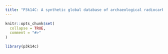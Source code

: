 ```yaml
---
title: "P3k14C: A synthetic global database of archaeological radiocarbon dates"
---
```


```r
knitr::opts_chunk$set(
  collapse = TRUE,
  comment = "#>"
)
```

```r
library(p3k14c)
```
